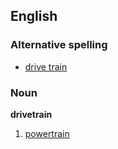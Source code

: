 ==English==
===Alternative spelling===
*[[drive train]]

===Noun===
{{wikipedia}}
'''drivetrain'''
#[[powertrain]]